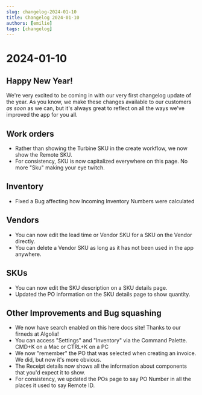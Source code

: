 ```yaml
---
slug: changelog-2024-01-10
title: Changelog 2024-01-10
authors: [emilie]
tags: [changelog]
---
```

# 2024-01-10

## Happy New Year!

We're very excited to be coming in with our very first changelog update of the year. 
As you know, we make these changes available to our customers _as soon_ as we can, but it's always great to reflect on all the ways we've improved the app for you all. 

## Work orders
* Rather than showing the Turbine SKU in the create workflow, we now show the Remote SKU. 
* For consistency, SKU is now capitalized everywhere on this page. No more "Sku" making your eye twitch.

## Inventory
* Fixed a Bug affecting how Incoming Inventory Numbers were calculated

## Vendors
* You can now edit the lead time or Vendor SKU for a SKU on the Vendor directly.
* You can delete a Vendor SKU as long as it has not been used in the app anywhere.

## SKUs
* You can now edit the SKU description on a SKU details page. 
* Updated the PO information on the SKU details page to show quantity.

## Other Improvements and Bug squashing
* We now have search enabled on this here docs site! Thanks to our firneds at Algolia!
* You can access "Settings" and "Inventory" via the Command Palette. CMD+K on a Mac or CTRL+K on a PC
* We now "remember" the PO that was selected when creating an invoice. We did, but now it's more obvious.
* The Receipt details now shows all the information about components that you'd expect it to show.
* For consistency, we updated the POs page to say PO Number in all the places it used to say Remote ID. 
